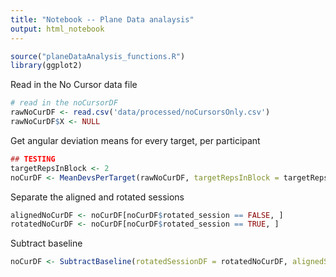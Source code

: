 ```yaml
---
title: "Notebook -- Plane Data analaysis"
output: html_notebook
---
```


```r
source("planeDataAnalysis_functions.R")
library(ggplot2)
```

Read in the No Cursor data file
```r
# read in the noCursorDF
rawNoCurDF <- read.csv('data/processed/noCursorsOnly.csv')
rawNoCurDF$X <- NULL
```

Get angular deviation means for every target, per participant
```r
## TESTING
targetRepsInBlock <- 2
noCurDF <- MeanDevsPerTarget(rawNoCurDF, targetRepsInBlock = targetRepsInBlock)
```

Separate the aligned and rotated sessions
```r
alignedNoCurDF <- noCurDF[noCurDF$rotated_session == FALSE, ]
rotatedNoCurDF <- noCurDF[noCurDF$rotated_session == TRUE, ]
```

Subtract baseline
```r
noCurDF <- SubtractBaseline(rotatedSessionDF = rotatedNoCurDF, alignedSessionDF = alignedNoCurDF)
```






